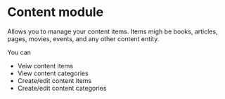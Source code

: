 <Meta title="Content/Intro" />

# Content module

Allows you to manage your content items. Items migh be books, articles, pages, movies, events, and any other content entity.

You can

- Veiw content items
- View content categories
- Create/edit content items
- Create/edit content categories
